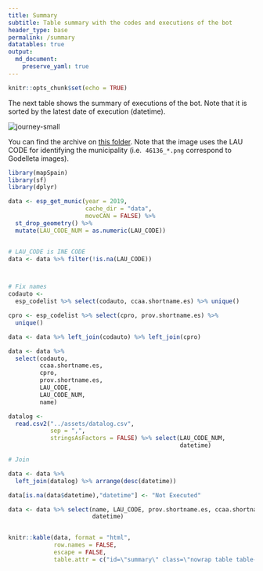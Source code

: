 ---
title: Summary
subtitle: Table summary with the codes and executions of the bot
header_type: base
permalink: /summary
datatables: true
output: 
  md_document:
    preserve_yaml: true
---

```{r setup, include=FALSE}
knitr::opts_chunk$set(echo = TRUE)
```

The next table shows the summary of executions of the bot. Note that it is 
sorted by the latest date of execution (datetime).

<img src="https://dieghernan.github.io/spain-munic-bot/assets/img/journey.png" alt="journey-small" class="img-thumbnail" style="max-width: 33%;">

You can find the archive on [this folder](https://github.com/dieghernan/spain-munic-bot/tree/main/assets/img). Note
that the image uses the LAU CODE for identifying the municipality (i.e. 
`46136_*.png` correspond to Godelleta images).


```{r summary, echo=FALSE, message=FALSE, warning=FALSE}

library(mapSpain)
library(sf)
library(dplyr)

data <- esp_get_munic(year = 2019,
                      cache_dir = "data",
                      moveCAN = FALSE) %>%
  st_drop_geometry() %>%
  mutate(LAU_CODE_NUM = as.numeric(LAU_CODE))


# LAU_CODE is INE CODE
data <- data %>% filter(!is.na(LAU_CODE))



# Fix names
codauto <-
  esp_codelist %>% select(codauto, ccaa.shortname.es) %>% unique()

cpro <- esp_codelist %>% select(cpro, prov.shortname.es) %>%
  unique()

data <- data %>% left_join(codauto) %>% left_join(cpro)

data <- data %>%
  select(codauto,
         ccaa.shortname.es,
         cpro,
         prov.shortname.es,
         LAU_CODE,
         LAU_CODE_NUM,
         name)

datalog <-
  read.csv2("../assets/datalog.csv",
            sep = ",",
            stringsAsFactors = FALSE) %>% select(LAU_CODE_NUM,
                                                 datetime)

# Join

data <- data %>%
  left_join(datalog) %>% arrange(desc(datetime))

data[is.na(data$datetime),"datetime"] <- "Not Executed"

data <- data %>% select(name, LAU_CODE, prov.shortname.es, ccaa.shortname.es, 
                        datetime)


knitr::kable(data, format = "html",
             row.names = FALSE,
             escape = FALSE,
             table.attr = c("id=\"summary\" class=\"nowrap table table-striped stripe table-sm display compact\""))


```


